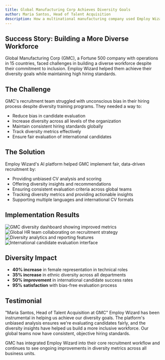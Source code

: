 ```yaml
---
title: Global Manufacturing Corp Achieves Diversity Goals
author: Maria Santos, Head of Talent Acquisition
description: How a multinational manufacturing company used Employ Wizard to improve diversity hiring and reduce bias in their recruitment process
---
```


## Success Story: Building a More Diverse Workforce

Global Manufacturing Corp (GMC), a Fortune 500 company with operations in 15 countries, faced challenges in building a diverse workforce despite their commitment to inclusion. Employ Wizard helped them achieve their diversity goals while maintaining high hiring standards.


<BreakoutImage src="/projects/project-image-2.png" />

## The Challenge

GMC's recruitment team struggled with unconscious bias in their hiring process despite diversity training programs. They needed a way to:
- Reduce bias in candidate evaluation
- Increase diversity across all levels of the organization
- Maintain consistent hiring standards globally
- Track diversity metrics effectively
- Ensure fair evaluation of international candidates

## The Solution

Employ Wizard's AI platform helped GMC implement fair, data-driven recruitment by:
- Providing unbiased CV analysis and scoring
- Offering diversity insights and recommendations
- Ensuring consistent evaluation criteria across global teams
- Tracking diversity metrics and providing actionable insights
- Supporting multiple languages and international CV formats

## Implementation Results

<div class="grid grid-cols-1 gap-4 md:grid-cols-2">
  <Image
    src="/projects/project-image-2.png"
    alt="GMC diversity dashboard showing improved metrics"
    width={1200}
    height={600}
    class="h-[250px] w-full rounded-lg object-cover"
  />
  <Image
    src="/projects/project-image-3.png"
    alt="Global HR team collaborating on recruitment strategy"
    width={1200}
    height={600}
    class="h-[250px] w-full rounded-lg object-cover"
  />
  <Image
    src="/projects/project-image-4.png"
    alt="Diversity analytics and reporting features"
    width={1200}
    height={600}
    class="h-[250px] w-full rounded-lg object-cover"
  />
  <Image
    src="/projects/project-image-5.png"
    alt="International candidate evaluation interface"
    width={1200}
    height={600}
    class="h-[250px] w-full rounded-lg object-cover"
  />
</div>

## Diversity Impact
- **40% increase** in female representation in technical roles
- **35% increase** in ethnic diversity across all departments
- **50% improvement** in international candidate success rates
- **95% satisfaction** with bias-free evaluation process

## Testimonial

"Maria Santos, Head of Talent Acquisition at GMC"
Employ Wizard has been instrumental in helping us achieve our diversity goals. The platform's unbiased analysis ensures we're evaluating candidates fairly, and the diversity insights have helped us build a more inclusive workforce. Our global teams now have consistent, objective hiring standards.

<BreakoutImage src="/projects/project-image-3.png" />

GMC has integrated Employ Wizard into their core recruitment workflow and continues to see ongoing improvements in diversity metrics across all business units.
